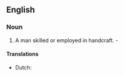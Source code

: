 ==English==

===Noun===
{{en-noun|head=[[handi]]-[[craftsman]]|handi-craftsmen}}

# A man skilled or employed in handcraft. - {{w|Francis Bacon}}

====Translations====
{{trans-top|man skilled or employed in handicraft}}
* Dutch: {{t+|nl|ambachtsman|m}}
{{trans-mid}}
{{trans-bottom}}